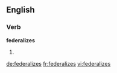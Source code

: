 ==English==

===Verb===
'''federalizes'''

# {{third-person singular of|[[federalize]]}}

[[de:federalizes]]
[[fr:federalizes]]
[[vi:federalizes]]